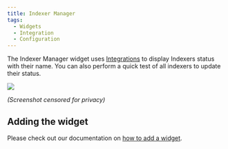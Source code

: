 ```yaml
---
title: Indexer Manager
tags:
  - Widgets
  - Integration
  - Configuration
---
```


The Indexer Manager widget uses [Integrations](/docs/category/integrations) to display Indexers status with their name.
You can also perform a quick test of all indexers to update their status.

![](./img/screenshot.png)

*(Screenshot censored for privacy)*

## Adding the widget
Please check out our documentation on [how to add a widget](/docs/getting-started/after-the-installation#embed-integration-data-using-widgets).
